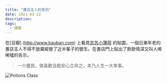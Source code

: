 ```yaml
---
title: "書店主人的告別"
date: 2021-03-22
description:
tags:
  - 讀書
---
```

在[豆瓣] (http://www.bauban.com) 上看見[苏苏小薄荷](https://www.douban.com/people/166142699/) 的貼圖，一個日漸年老的書店主人不得不放棄經營了近半輩子的營生。在書店門上貼出了款款情深又叫人唏唏噓的告示。
> 一介塵民，做喜歡且能安心立命之，本乃人生一大幸事。




![Potions Class](./bookstore.jpg)
